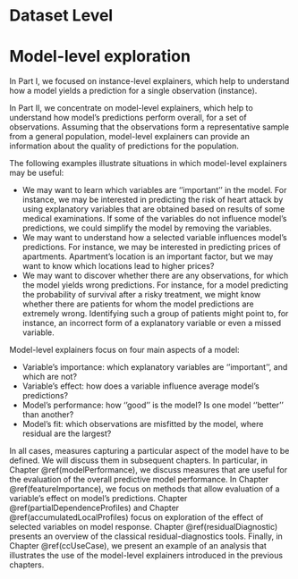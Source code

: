 # Dataset Level {-}

# Model-level exploration {#modelLevelExploration}

In Part I, we focused on instance-level explainers, which help to understand how a model yields a prediction for a single observation (instance). 

In Part II, we concentrate on model-level explainers, which help to understand how model's predictions perform overall, for a set of observations. Assuming that the observations form a representative sample from a general population, model-level explainers can provide an information about the quality of predictions for the population.

The following examples illustrate situations in which model-level explainers may be useful:

* We may want to learn which variables are ''important'' in the model. For instance, we may be interested in predicting the risk of heart attack by using explanatory variables that are obtained based on results of some medical examinations. If some of the variables do not influence model's predictions, we could simplify the model by removing the variables.
* We may want to understand how a selected variable influences model's predictions. For instance, we may be interested in predicting prices of apartments. Apartment's location is an important factor, but we may want to know which locations lead to higher prices? 
* We may want to discover whether there are any observations, for which the model yields wrong predictions. For instance, for a model predicting the probability of survival after a risky treatment, we might know whether there are patients for whom the model predictions are extremely wrong. Identifying such a group of patients might point to, for instance, an incorrect form of a explanatory variable or even a missed variable. 

Model-level explainers focus on four main aspects of a model:

* Variable's importance: which explanatory variables are ''important'', and which are not?
* Variable's effect: how does a variable influence average model's predictions? 
* Model's performance: how ''good'' is the model? Is one model ''better'' than another?
* Model's fit: which observations are misfitted by the model, where residual are the largest? 

In all cases, measures capturing a particular aspect of the model have to be defined. We will discuss them in subsequent chapters. In particular, in Chapter \@ref(modelPerformance), we discuss measures that are useful for the evaluation of the overall predictive model performance. In Chapter \@ref(featureImportance), we focus on methods that allow evaluation of a variable's effect on model's predictions. Chapter \@ref(partialDependenceProfiles) and Chapter \@ref(accumulatedLocalProfiles) focus on exploration of the effect of selected variables on model response. Chapter \@ref(residualDiagnostic) presents an overview of the classical residual-diagnostics tools. Finally, in Chapter \@ref(ccUseCase), we present an example of an analysis that illustrates the use of the model-level explainers introduced in the previous chapters. 


